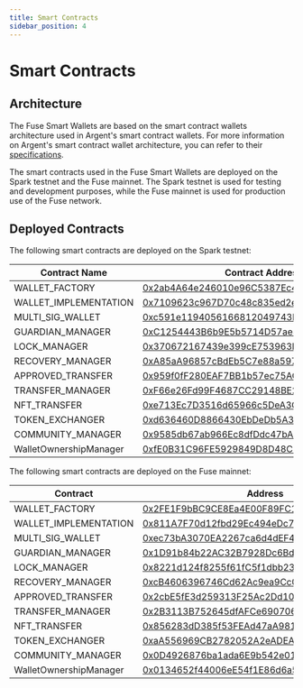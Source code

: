 ```yaml
---
title: Smart Contracts
sidebar_position: 4
---
```

# Smart Contracts

## **Architecture**

The Fuse Smart Wallets are based on the smart contract wallets architecture used in Argent's smart contract wallets. For more information on Argent's smart contract wallet architecture, you can refer to their [specifications](https://github.com/argentlabs/argent-contracts/blob/develop/specifications/specifications.pdf).

The smart contracts used in the Fuse Smart Wallets are deployed on the Spark testnet and the Fuse mainnet. The Spark testnet is used for testing and development purposes, while the Fuse mainnet is used for production use of the Fuse network.

## Deployed Contracts

The following smart contracts are deployed on the Spark testnet:

| Contract Name          | Contract Address                                                                                                               |
| ---------------------- | ------------------------------------------------------------------------------------------------------------------------------ |
| WALLET\_FACTORY        | [0x2ab4A64e246010e96C5387Ec4C7B1256B9783ce3](https://explorer.fusespark.io/address/0x2ab4A64e246010e96C5387Ec4C7B1256B9783ce3) |
| WALLET\_IMPLEMENTATION | [0x7109623c967D70c48c835ed2e4E3CdFd27fa8003](https://explorer.fusespark.io/address/0x7109623c967D70c48c835ed2e4E3CdFd27fa8003) |
| MULTI\_SIG\_WALLET     | [0xc591e1194056166812049743DaAa714159e6c3C8](https://explorer.fusespark.io/address/0xc591e1194056166812049743DaAa714159e6c3C8) |
| GUARDIAN\_MANAGER      | [0xC1254443B6b9E5b5714D57ae3Af16FE9D220775D](https://explorer.fusespark.io/address/0xC1254443B6b9E5b5714D57ae3Af16FE9D220775D) |
| LOCK\_MANAGER          | [0x370672167439e399cE753963E31E26EEB5bfaf6c](https://explorer.fusespark.io/address/0x370672167439e399cE753963E31E26EEB5bfaf6c) |
| RECOVERY\_MANAGER      | [0xA85aA96857cBdEb5C7e88a59772E6E7170986f02](https://explorer.fusespark.io/address/0xA85aA96857cBdEb5C7e88a59772E6E7170986f02) |
| APPROVED\_TRANSFER     | [0x959f0fF280EAF7BB1b57ec75AC777aB863f82736](https://explorer.fusespark.io/address/0x959f0fF280EAF7BB1b57ec75AC777aB863f82736) |
| TRANSFER\_MANAGER      | [0xF66e26Fd99F4687CC29148BE2e331df2e49E249E](https://explorer.fusespark.io/address/0xF66e26Fd99F4687CC29148BE2e331df2e49E249E) |
| NFT\_TRANSFER          | [0xe713Ec7D3516d65966c5DeA3CF78EFE1DcaDd47B](https://explorer.fusespark.io/address/0xe713Ec7D3516d65966c5DeA3CF78EFE1DcaDd47B) |
| TOKEN\_EXCHANGER       | [0xd636460D8866430EbDeDb5A3AE4f19D0735fD1B7](https://explorer.fusespark.io/address/0xd636460D8866430EbDeDb5A3AE4f19D0735fD1B7) |
| COMMUNITY\_MANAGER     | [0x9585db67ab966Ec8dfDdc47bAD9cE46905A5a0e1](https://explorer.fusespark.io/address/0x9585db67ab966Ec8dfDdc47bAD9cE46905A5a0e1) |
| WalletOwnershipManager | [0xfE0B31C96FE5929849D8D48C56c428d935dDfE00](https://explorer.fusespark.io/address/0xfE0B31C96FE5929849D8D48C56c428d935dDfE00) |

The following smart contracts are deployed on the Fuse mainnet:

| Contract               | Address                                                                                                                   |
| ---------------------- | ------------------------------------------------------------------------------------------------------------------------- |
| WALLET\_FACTORY        | [0x2FE1F9bBC9CE8Ea4E00F89FC1a8936DE6934b63D](https://explorer.fuse.io/address/0x2FE1F9bBC9CE8Ea4E00F89FC1a8936DE6934b63D) |
| WALLET\_IMPLEMENTATION | [0x811A7F70d12fbd29Ec494eDc75645E66f5fCcCFc](https://explorer.fuse.io/address/0x811A7F70d12fbd29Ec494eDc75645E66f5fCcCFc) |
| MULTI\_SIG\_WALLET     | [0xec73bA3070EA2267ca6d4dEF4173DCA0a004B4fc](https://explorer.fuse.io/address/0xec73bA3070EA2267ca6d4dEF4173DCA0a004B4fc) |
| GUARDIAN\_MANAGER      | [0x1D91b84b22AC32B7928Dc6BdB2A66C42Fc32F1C3](https://explorer.fuse.io/address/0x1D91b84b22AC32B7928Dc6BdB2A66C42Fc32F1C3) |
| LOCK\_MANAGER          | [0x8221d124f8255f61fC5f1dbb2382364B53355574](https://explorer.fuse.io/address/0x8221d124f8255f61fC5f1dbb2382364B53355574) |
| RECOVERY\_MANAGER      | [0xcB4606396746Cd62Ac9ea9Cc0fCc5B16BE73E7aF](https://explorer.fuse.io/address/0xcB4606396746Cd62Ac9ea9Cc0fCc5B16BE73E7aF) |
| APPROVED\_TRANSFER     | [0x2cbE5fE3d259313F25Ac2Dd10FAB8B851561F366](https://explorer.fuse.io/address/0x2cbE5fE3d259313F25Ac2Dd10FAB8B851561F366) |
| TRANSFER\_MANAGER      | [0x2B3113B752645dfAFCe690706b5eCAd9d83977CF](https://explorer.fuse.io/address/0x2B3113B752645dfAFCe690706b5eCAd9d83977CF) |
| NFT\_TRANSFER          | [0x856283dD385f53FEAd47aA981517eEa564379cFC](https://explorer.fuse.io/address/0x856283dD385f53FEAd47aA981517eEa564379cFC) |
| TOKEN\_EXCHANGER       | [0xaA556969CB2782052A2eADEA32e660d40f4C4281](https://explorer.fuse.io/address/0xaA556969CB2782052A2eADEA32e660d40f4C4281) |
| COMMUNITY\_MANAGER     | [0x0D4926876ba1ada6E9b542e018eBeD517FFc8050](https://explorer.fuse.io/address/0x0D4926876ba1ada6E9b542e018eBeD517FFc8050) |
| WalletOwnershipManager | [0x0134652f44006eE54f1E86d6a5786a28b9dCcD0b](https://explorer.fuse.io/address/0x0134652f44006eE54f1E86d6a5786a28b9dCcD0b) |
